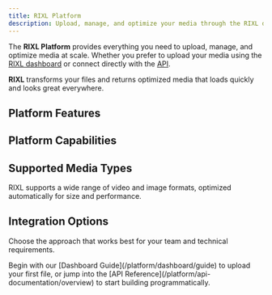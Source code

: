 ```yaml
---
title: RIXL Platform
description: Upload, manage, and optimize your media through the RIXL dashboard and APIs. Complete platform guide for teams and developers.
---
```



The **RIXL Platform** provides everything you need to upload, manage, and optimize media at scale. Whether you prefer to upload your media using the [RIXL dashboard](/platform/dashboard/overview) or connect directly with the [API](/platform/api-documentation/overview).

**RIXL** transforms your files and returns optimized media that loads quickly and looks great everywhere.

## Platform Features

<div className="grid gap-6 sm:grid-cols-2 lg:grid-cols-3">
  <InteractiveCard
    title="Dashboard Guide"
    description="Upload your first media file and explore the dashboard in under 5 minutes."
    href="/platform/dashboard/guide"
    icon="BookOpen"
  />
  <InteractiveCard
    title="Account & Teams"
    description="Set up your workspace, invite collaborators, and manage team access"
    href="/platform/account/overview"
    icon="Users"
  />
  <InteractiveCard
    title="Upload & Process"
    description="Turn raw media into delivery-ready assets instantly."
    href="/platform/uploads/overview"
    icon="Upload"
  />
  <InteractiveCard
    title="API Reference"
    description="Integrate RIXL directly with clean REST APIs and SDKs."
href="/platform/api-documentation/overview"
    icon="Code"
  />
</div>

## Platform Capabilities

<div className="grid gap-6 sm:grid-cols-2 lg:grid-cols-3 mt-8">
  <InfoCard
    title="Intelligent Processing"
    description="Automatic video transcoding and image processing with adaptive quality based on user connections."
    icon="Zap"
  />
  <InfoCard
    title="Team Collaboration"
    description="Shared workspaces with granular permissions and role-based access control."
    icon="Users"
  />
  <InfoCard
    title="Global CDN"
    description="200+ edge locations worldwide with intelligent caching and real-time delivery."
    icon="Globe"
  />
  <InfoCard
    title="REST APIs"
    description="REST APIs with SDKs, webhooks, and clear documentation for fast integration."
    icon="Code"
  />
  <InfoCard
    title="Analytics & Insights"
    description="Detailed usage analytics, performance metrics, and optimization recommendations."
    icon="BarChart"
  />
  <InfoCard
    title="Enterprise Security"
    description="SOC 2 compliance, SSO integration, and enterprise-grade security controls."
    icon="Shield"
  />
</div>

## Supported Media Types

RIXL supports a wide range of video and image formats, optimized automatically for size and performance.

<div className="grid gap-6 sm:grid-cols-2 lg:grid-cols-3 mt-8">
  <InfoCard
    title="Video Formats"
    description="MP4, MOV, AVI, WebM, MKV, and more. Up to 2GB per file with automatic HLS and DASH transcoding."
    icon="Video"
  />
  <InfoCard
    title="Image Formats"
    description="JPEG, PNG, WebP, HEIC, SVG, and more. Up to 100MB per file with AVIF format conversion."
    icon="Image"
  />
  <InfoCard
    title="Smart Analysis"
    description="Every upload is analyzed and optimized automatically for your use case audience."
    icon="Eye"
  />
</div>

## Integration Options

Choose the approach that works best for your team and technical requirements.

<div className="grid gap-6 sm:grid-cols-2 mt-8">
  <InteractiveCard
    title="Web Dashboard"
    description="Upload, organize, and manage media through our intuitive web interface. Perfect for content teams."
    href="/platform/dashboard/overview"
    icon="Monitor"
  />
  <InteractiveCard
    title="REST APIs"
    description="Programmatic access to all platform features. Build custom workflows and integrations."
    href="/platform/api-documentation/overview"
    icon="Code"
  />
</div>

<div className="mt-12">
<Callout type="tip" title="Ready to get started?">
  Begin with our [Dashboard Guide](/platform/dashboard/guide) to upload your first file, or jump into the [API Reference](/platform/api-documentation/overview) to start building programmatically.
</Callout>
</div>